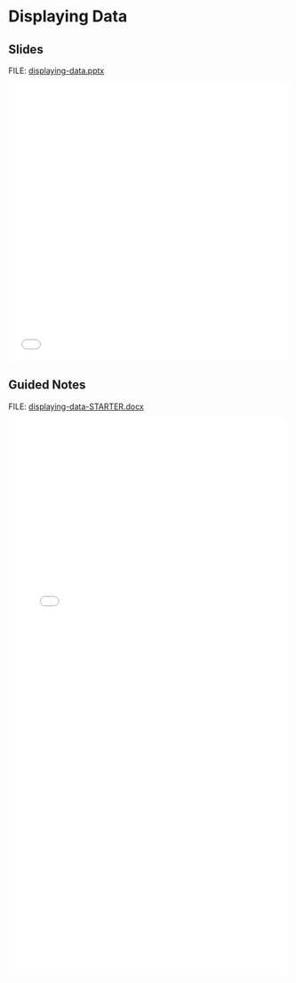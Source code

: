 # Displaying Data {.unnumbered}

## Slides

FILE: [displaying-data.pptx](https://github.com/coltongearhart/math125/blob/main/stats/displaying-datas.pptx)

<embed src="stats/displaying-data.pdf" type="application/pdf" width="100%" height="500px"></embed>

## Guided Notes

FILE: [displaying-data-STARTER.docx](https://github.com/coltongearhart/math125/blob/main/stats/displaying-data-STARTER.docx)

<embed src="stats/displaying-data-COMPLETED.pdf" type="application/pdf" width="100%" height="1000px"></embed>
